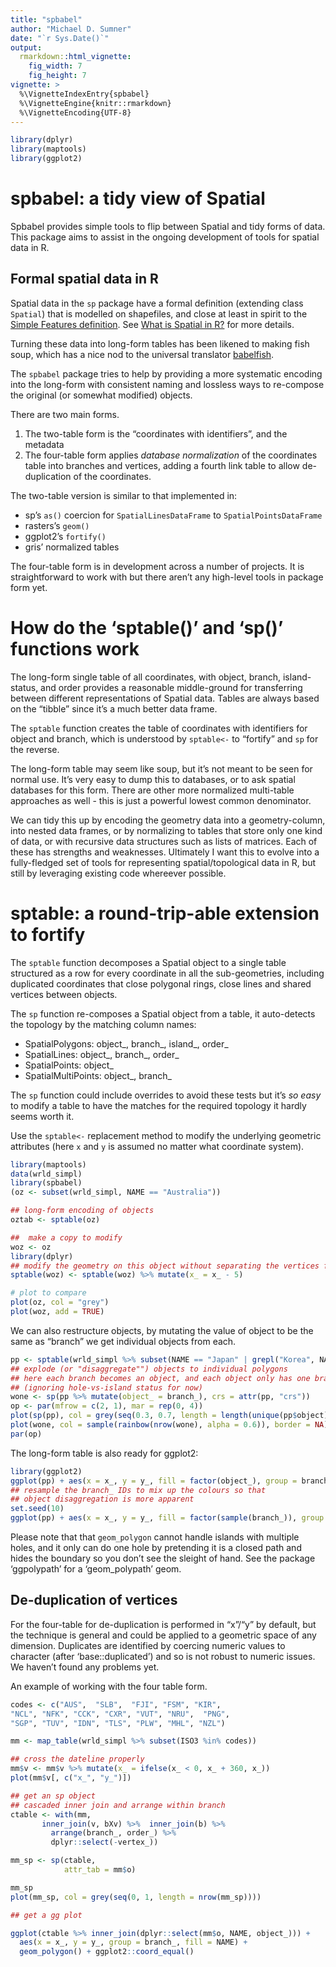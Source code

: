 ```yaml
---
title: "spbabel"
author: "Michael D. Sumner"
date: "`r Sys.Date()`"
output:
  rmarkdown::html_vignette:
    fig_width: 7
    fig_height: 7
vignette: >
  %\VignetteIndexEntry{spbabel}
  %\VignetteEngine{knitr::rmarkdown}
  %\VignetteEncoding{UTF-8}
---
```


```r
library(dplyr)
library(maptools)
library(ggplot2)
```

# spbabel: a tidy view of Spatial

Spbabel provides simple tools to flip between Spatial and tidy forms of data. This package aims to assist in the ongoing development of tools for spatial data in R.


## Formal spatial data in R

Spatial data in the `sp` package have a formal definition  (extending class `Spatial`) that is modelled on shapefiles, and close at least in spirit to the [Simple Features definition](https://github.com/edzer/sfr). See [What is Spatial in R?](https://github.com/mdsumner/spbabel/wiki/What-is-Spatial-in-R) for more details. 

Turning these data into long-form tables has been likened to making fish soup, which has a nice nod to the universal translator [babelfish](https://en.wikipedia.org/wiki/List_of_races_and_species_in_The_Hitchhiker%27s_Guide_to_the_Galaxy#Babel_fish). 


The `spbabel` package tries to help by providing a more systematic encoding into the long-form with consistent naming and lossless ways to re-compose the original (or somewhat modified) objects. 

There are two main forms. 

1. The two-table form is the "coordinates with identifiers", and the metadata
2. The four-table form applies *database normalization* of the coordinates table into branches and vertices, adding a fourth link table to allow de-duplication of the coordinates. 


The two-table version is similar to that implemented in: 

* sp's `as()` coercion for  `SpatialLinesDataFrame` to `SpatialPointsDataFrame`
* rasters's `geom()`
* ggplot2's `fortify()`
* gris' normalized tables
 
The four-table form is in development across a number of projects. It is straightforward to work with but there aren't any high-level tools in package form yet. 

# How do the 'sptable()' and 'sp()' functions work

The long-form single table of all coordinates, with object, branch, island-status, and order provides a reasonable middle-ground for transferring between different representations of Spatial data. Tables are always based on the "tibble" since it's a much better data frame. 

The `sptable` function creates the table of coordinates with identifiers for object and branch, which is understood by `sptable<-` to "fortify" and `sp` for the reverse. 

The long-form table may seem like soup, but it's not meant to be seen for normal use. It's very easy to dump this to databases, or to ask spatial databases for this form.  There are other more normalized multi-table approaches as well - this is just a powerful lowest common denominator. 

We can tidy this up by encoding the geometry data into a geometry-column, into nested data frames,  or by normalizing to tables that store only one kind of data, or with recursive data structures such as lists of matrices. Each of these has strengths and weaknesses. Ultimately I want this to evolve into a fully-fledged set of tools for representing spatial/topological data in R, but still by leveraging existing code whereever possible. 

# sptable: a round-trip-able extension to fortify

The `sptable` function decomposes a Spatial object to a single table structured as a row for every coordinate in all the sub-geometries, including duplicated coordinates that close polygonal rings, close lines and shared vertices between objects. 

The `sp` function re-composes a Spatial object from a table, it auto-detects the topology by the matching column names: 

* SpatialPolygons: object_, branch_, island_, order_
* SpatialLines: object_, branch_, order_
* SpatialPoints: object_
* SpatialMultiPoints: object_, branch_

The `sp` function could include overrides to avoid these tests but it's *so easy* to modify a table to have the matches for the required topology it hardly seems worth it. 

Use the `sptable<-` replacement method to modify the underlying geometric attributes (here `x` and `y` is assumed no matter what coordinate system). 

```r
library(maptools)
data(wrld_simpl)
library(spbabel)
(oz <- subset(wrld_simpl, NAME == "Australia"))

## long-form encoding of objects
oztab <- sptable(oz)

##  make a copy to modify
woz <- oz
library(dplyr)
## modify the geometry on this object without separating the vertices from the objects
sptable(woz) <- sptable(woz) %>% mutate(x_ = x_ - 5)

# plot to compare 
plot(oz, col = "grey")
plot(woz, add = TRUE)
```

We can also restructure objects, by mutating the value of object to be the same as "branch" we get individual objects from each.


```r

pp <- sptable(wrld_simpl %>% subset(NAME == "Japan" | grepl("Korea", NAME)))
## explode (or "disaggregate"") objects to individual polygons
## here each branch becomes an object, and each object only has one branch
## (ignoring hole-vs-island status for now)
wone <- sp(pp %>% mutate(object_ = branch_), crs = attr(pp, "crs"))
op <- par(mfrow = c(2, 1), mar = rep(0, 4))
plot(sp(pp), col = grey(seq(0.3, 0.7, length = length(unique(pp$object)))))
plot(wone, col = sample(rainbow(nrow(wone), alpha = 0.6)), border = NA)
par(op)
```

The long-form table is also ready for ggplot2: 

```r
library(ggplot2)
ggplot(pp) + aes(x = x_, y = y_, fill = factor(object_), group = branch_) + geom_polygon()
## resample the branch_ IDs to mix up the colours so that 
## object disaggregation is more apparent
set.seed(10)
ggplot(pp) + aes(x = x_, y = y_, fill = factor(sample(branch_)), group = branch_, col = object_) + geom_polygon()
```

Please note that that `geom_polygon` cannot handle islands with multiple holes, and it only can do one hole by pretending it is a closed path and hides the boundary so you don't see the sleight of hand.  See the package 'ggpolypath' for a 'geom_polypath' geom. 

## De-duplication of vertices

For the four-table for de-duplication is performed in "x"/"y" by default, but the technique is general and could be applied to a geometric space of any dimension. Duplicates are identified by coercing numeric values to character (after 'base::duplicated') and so is not robust to numeric issues. We haven't found any problems yet. 

An example of working with the four table form. 

```r
codes <- c("AUS",  "SLB",  "FJI", "FSM", "KIR", 
"NCL", "NFK", "CCK", "CXR", "VUT", "NRU",  "PNG", 
"SGP", "TUV", "IDN", "TLS", "PLW", "MHL", "NZL")

mm <- map_table(wrld_simpl %>% subset(ISO3 %in% codes))

## cross the dateline properly
mm$v <- mm$v %>% mutate(x_ = ifelse(x_ < 0, x_ + 360, x_))
plot(mm$v[, c("x_", "y_")])

## get an sp object
## cascaded inner join and arrange within branch
ctable <- with(mm, 
       inner_join(v, bXv) %>%  inner_join(b) %>% 
         arrange(branch_, order_) %>% 
         dplyr::select(-vertex_))

mm_sp <- sp(ctable, 
            attr_tab = mm$o)

mm_sp
plot(mm_sp, col = grey(seq(0, 1, length = nrow(mm_sp))))
```

```r
## get a gg plot

ggplot(ctable %>% inner_join(dplyr::select(mm$o, NAME, object_))) + 
  aes(x = x_, y = y_, group = branch_, fill = NAME) + 
  geom_polygon() + ggplot2::coord_equal()

```
